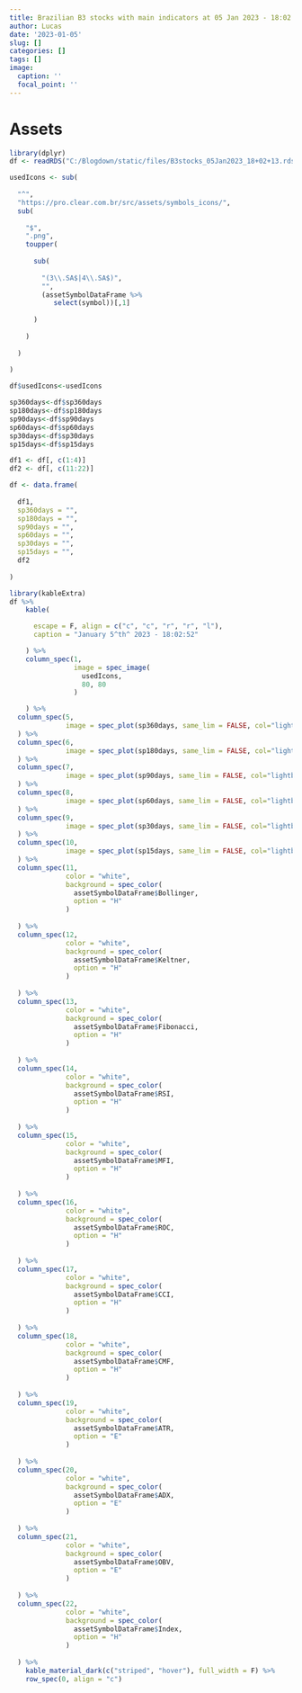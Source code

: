 ```yaml
---
title: Brazilian B3 stocks with main indicators at 05 Jan 2023 - 18:02:13 (GMT-3)
author: Lucas
date: '2023-01-05'
slug: []
categories: []
tags: []
image:
  caption: ''
  focal_point: ''
---
```


# Assets

```r
library(dplyr)
df <- readRDS("C:/Blogdown/static/files/B3stocks_05Jan2023_18+02+13.rds")

usedIcons <- sub(
  
  "^",
  "https://pro.clear.com.br/src/assets/symbols_icons/",
  sub(
    
    "$",
    ".png",
    toupper(
      
      sub(
        
        "(3\\.SA$|4\\.SA$)",
        "",
        (assetSymbolDataFrame %>%
           select(symbol))[,1]
        
      )
      
    )
    
  )
  
)

df$usedIcons<-usedIcons

sp360days<-df$sp360days
sp180days<-df$sp180days
sp90days<-df$sp90days
sp60days<-df$sp60days
sp30days<-df$sp30days
sp15days<-df$sp15days

df1 <- df[, c(1:4)]
df2 <- df[, c(11:22)]

df <- data.frame(
  
  df1,
  sp360days = "",
  sp180days = "",
  sp90days = "",
  sp60days = "",
  sp30days = "",
  sp15days = "",
  df2
  
)
```

```r
library(kableExtra)
df %>%
    kable(

      escape = F, align = c("c", "c", "r", "r", "l"),
      caption = "January 5^th^ 2023 - 18:02:52"

    ) %>%
    column_spec(1,
                image = spec_image(
                  usedIcons,
                  80, 80
                )

    ) %>%
  column_spec(5,
              image = spec_plot(sp360days, same_lim = FALSE, col="lightblue", type="l")
  ) %>%
  column_spec(6,
              image = spec_plot(sp180days, same_lim = FALSE, col="lightblue", type="l")
  ) %>%
  column_spec(7,
              image = spec_plot(sp90days, same_lim = FALSE, col="lightblue", type="l")
  ) %>%
  column_spec(8,
              image = spec_plot(sp60days, same_lim = FALSE, col="lightblue", type="l")
  ) %>%
  column_spec(9,
              image = spec_plot(sp30days, same_lim = FALSE, col="lightblue", type="l")
  ) %>%
  column_spec(10,
              image = spec_plot(sp15days, same_lim = FALSE, col="lightblue", type="l")
  ) %>%
  column_spec(11,
              color = "white",
              background = spec_color(
                assetSymbolDataFrame$Bollinger,
                option = "H"
              )
              
  ) %>%
  column_spec(12,
              color = "white",
              background = spec_color(
                assetSymbolDataFrame$Keltner,
                option = "H"
              )
              
  ) %>%
  column_spec(13,
              color = "white",
              background = spec_color(
                assetSymbolDataFrame$Fibonacci,
                option = "H"
              )
              
  ) %>%
  column_spec(14,
              color = "white",
              background = spec_color(
                assetSymbolDataFrame$RSI,
                option = "H"
              )
              
  ) %>%
  column_spec(15,
              color = "white",
              background = spec_color(
                assetSymbolDataFrame$MFI,
                option = "H"
              )
              
  ) %>%
  column_spec(16,
              color = "white",
              background = spec_color(
                assetSymbolDataFrame$ROC,
                option = "H"
              )
              
  ) %>%
  column_spec(17,
              color = "white",
              background = spec_color(
                assetSymbolDataFrame$CCI,
                option = "H"
              )
              
  ) %>%
  column_spec(18,
              color = "white",
              background = spec_color(
                assetSymbolDataFrame$CMF,
                option = "H"
              )
              
  ) %>%
  column_spec(19,
              color = "white",
              background = spec_color(
                assetSymbolDataFrame$ATR,
                option = "E"
              )
              
  ) %>%
  column_spec(20,
              color = "white",
              background = spec_color(
                assetSymbolDataFrame$ADX,
                option = "E"
              )
              
  ) %>%
  column_spec(21,
              color = "white",
              background = spec_color(
                assetSymbolDataFrame$OBV,
                option = "E"
              )
              
  ) %>%
  column_spec(22,
              color = "white",
              background = spec_color(
                assetSymbolDataFrame$Index,
                option = "H"
              )
              
  ) %>%
    kable_material_dark(c("striped", "hover"), full_width = F) %>%
    row_spec(0, align = "c")
```